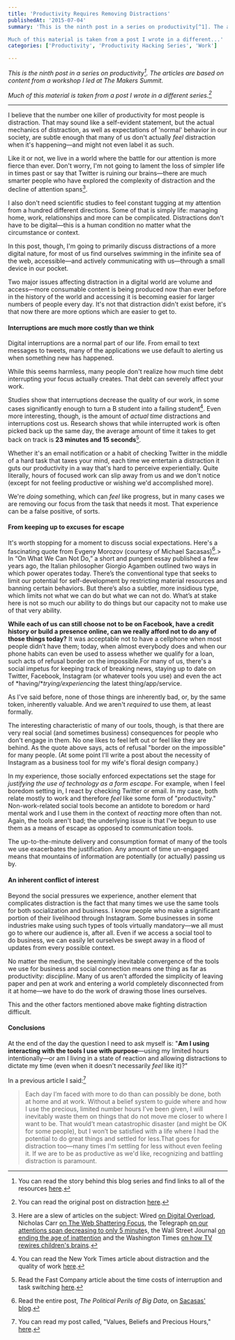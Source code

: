 ```yaml
---
title: 'Productivity Requires Removing Distractions'
publishedAt: '2015-07-04'
summary: 'This is the ninth post in a series on productivity[^1]. The articles are based on content from a workshop I led at The Makers Summit.

Much of this material is taken from a post I wrote in a different...'
categories: ['Productivity', 'Productivity Hacking Series', 'Work']

---
```


*This is the ninth post in a series on productivity[^1]. The articles are based on content from a workshop I led at The Makers Summit.*

*Much of this material is taken from a post I wrote in a different series.[^2]*

* * *

I believe that the number one killer of productivity for most people is distraction. That may sound like a self-evident statement, but the actual mechanics of distraction, as well as expectations of 'normal' behavior in our society, are subtle enough that many of us don't actually *feel* distraction when it's happening—and might not even label it as such.

Like it or not, we live in a world where the battle for our attention is more fierce than ever. Don't worry, I'm not going to lament the loss of simpler life in times past or say that Twitter is ruining our brains—there are much smarter people who have explored the complexity of distraction and the decline of attention spans[^3].

I also don't need scientific studies to feel constant tugging at my attention from a hundred different directions. Some of that is simply life: managing home, work, relationships and more can be complicated. Distractions don't have to be digital—this is a human condition no matter what the circumstance or context.

In this post, though, I'm going to primarily discuss distractions of a more digital nature, for most of us find ourselves swimming in the infinite sea of the web, accessible—and actively communicating with us—through a small device in our pocket.

Two major issues affecting distraction in a digital world are volume and access—more consumable content is being produced now than ever before in the history of the world and accessing it is becoming easier for larger numbers of people every day. It's not that distraction didn't exist before, it's that now there are more options which are easier to get to.

#### **Interruptions are much more costly than we think**

Digital interruptions are a normal part of our life. From email to text messages to tweets, many of the applications we use default to alerting us when something new has happened.

While this seems harmless, many people don't realize how much time debt interrupting your focus actually creates. That debt can severely affect your work.

Studies show that interruptions decrease the quality of our work, in some cases significantly enough to turn a B student into a failing student[^4]. Even more interesting, though, is the amount of *actual time* distractions and interruptions cost us. Research shows that while interrupted work is often picked back up the same day, the average amount of time it takes to get back on track is **23 minutes and 15 seconds**[^5].

Whether it's an email notification or a habit of checking Twitter in the middle of a hard task that taxes your mind, each time we entertain a distraction it guts our productivity in a way that's hard to perceive experientially. Quite literally, hours of focused work can slip away from us and we don't notice (except for not feeling productive or wishing we'd accomplished more).

We're *doing* something, which can *feel* like progress, but in many cases we are removing our focus from the task that needs it most. That experience can be a false positive, of sorts.

#### **From keeping up to excuses for escape**

It's worth stopping for a moment to discuss social expectations. Here's a fascinating quote from Evgeny Morozov (courtesy of Michael Sacasas)[^6].> In “On What We Can Not Do,” a short and pungent essay published a few years ago, the Italian philosopher Giorgio Agamben outlined two ways in which power operates today. There’s the conventional type that seeks to limit our potential for self-­development by restricting material resources and banning certain behaviors. But there’s also a subtler, more insidious type, which limits not what we can do but what we can not do. What’s at stake here is not so much our ability to do things but our capacity not to make use of that very ability.

**While each of us can still choose not to be on Facebook, have a credit history or build a presence online, can we really afford not to do any of those things today?** It was acceptable not to have a cellphone when most people didn’t have them; today, when almost everybody does and when our phone habits can even be used to assess whether we qualify for a loan, such acts of refusal border on the impossible.For many of us, there's a social impetus for keeping track of breaking news, staying up to date on Twitter, Facebook, Instagram (or whatever tools you use) and even the act of *having/**trying/experiencing* the latest thing/app/service.

As I've said before, none of those things are inherently bad, or, by the same token, inherently valuable. And we aren't *required* to use them, at least formally.

The interesting characteristic of many of our tools, though, is that there are very real social (and sometimes business) consequences for people who don't engage in them. No one likes to feel left out or feel like they are behind. As the quote above says, acts of refusal "border on the impossible" for many people. (At some point I'll write a post about the necessity of Instagram as a business tool for my wife's floral design company.)

In my experience, those socially enforced expectations set the stage for *justifying the use of technology as a form escape*. For example, when I feel boredom setting in, I react by checking Twitter or email. In my case, both relate mostly to work and therefore *feel* like some form of "productivity." Non-work-related social tools become an antidote to boredom or hard mental work and I use them in the context of *reacting* more often than not. Again, the tools aren't bad; the underlying issue is that I've begun to use them as a means of escape as opposed to communication tools.

The up-to-the-minute delivery and consumption format of many of the tools we use exacerbates the justification. Any amount of time un-engaged means that mountains of information are potentially (or actually) passing us by.

#### **An inherent conflict of interest**

Beyond the social pressures we experience, another element that complicates distraction is the fact that many times we use the same tools for both socialization and business. I know people who make a significant portion of their livelihood through Instagram. Some businesses in some industries make using such types of tools virtually mandatory—we all must go to where our audience is, after all. Even if we access a social tool to do business, we can easily let ourselves be swept away in a flood of updates from every possible context.

No matter the medium, the seemingly inevitable convergence of the tools we use for business and social connection means one thing as far as productivity: *discipline*. Many of us aren't afforded the simplicity of leaving paper and pen at work and entering a world completely disconnected from it at home—we have to do the work of drawing those lines ourselves.

This and the other factors mentioned above make fighting distraction difficult.

#### **Conclusions**

At the end of the day the question I need to ask myself is: "**Am I using interacting with the tools I use with purpose**—using my limited hours intentionally—or am I living in a state of reaction and allowing distractions to dictate my time (even when it doesn't necessarily *feel* like it)?" 

In a previous article I said:[^7]

> Each day I’m faced with more to do than can possibly be done, both at home and at work. Without a belief system to guide where and how I use the precious, limited number hours I’ve been given, I will inevitably waste them on things that do not move me closer to where I want to be. That would’t mean catastrophic disaster (and might be OK for some people), but I won’t be satisfied with a life where I had the potential to do great things and settled for less.That goes for distraction too—many times I'm settling for less without even feeling it. If we are to be as productive as we'd like, recognizing and battling distraction is paramount.

[^1]: You can read the story behind this blog series and find links to all of the resources [here](https://ericdodds.com/series-productivity-hacking/).



[^2]: You can read the original post on distraction [here](https://ericdodds.com/making-it-count-distraction-is-the-enemy/).



[^3]: Here are a slew of articles on the subject: Wired [on Digital Overload](http://www.wired.com/2009/02/attentionlost/), Nicholas Carr [on The Web Shattering Focus](http://www.wired.com/2010/05/ff_nicholas_carr/), the Telegraph [on our attentions span decreasing to only 5 minute](http://www.telegraph.co.uk/health/healthnews/3522781/Stress-of-modern-life-cuts-attention-spans-to-five-minutes.html)s, the Wall Street Journal [on ending the age of inattention](http://online.wsj.com/news/articles/SB10001424052702303640104577436323276530002) and the Washington Times [on how TV rewires children's brains](http://www.washingtontimes.com/news/2004/apr/18/20040418-102127-5656r/).



[^4]: You can read the New York Times article about distraction and the quality of work [here](http://www.nytimes.com/2013/05/05/opinion/sunday/a-focus-on-distraction.html?_r=0).



[^5]: Read the Fast Company article about the time costs of interruption and task switching [here](http://www.fastcompany.com/944128/worker-interrupted-cost-task-switching).



[^6]: Read the entire post, *The Political Perils of Big Data*, on [Sacasas' blog](http://thefrailestthing.com/2014/05/19/the-political-perils-of-big-data/).



[^7]: You can read my post called, "Values, Beliefs and Precious Hours," [here](https://ericdodds.com/making-it-count-values-beliefs-and-precious-hours/).
